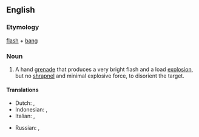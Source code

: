 ==English==

===Etymology===
[[flash]] + [[bang]]

===Noun===
{{en-noun}}

# A hand [[grenade]] that produces a very bright flash and a load [[explosion]], but no [[shrapnel]] and minimal explosive force, to disorient the target.

====Translations====
{{trans-top|a type of grenade}}
* Dutch: {{t|nl|aanvalshandgranaat}}, {{t|nl|flitsgranaat}}
* Indonesian: {{t|id|granat kejut}}, {{t|id|flashbang}}
* Italian: {{t|it|flashbang}}, {{t|nl|stun grenade}}
{{trans-mid}}
* Russian: {{t|ru|светозвуковая граната|tr=svetozvukovája granáta|f|sc=Cyrl}},  {{t|ru|светошумовая граната|f|tr=svetošumovája granáta|sc=Cyrl}}
{{trans-bottom}}